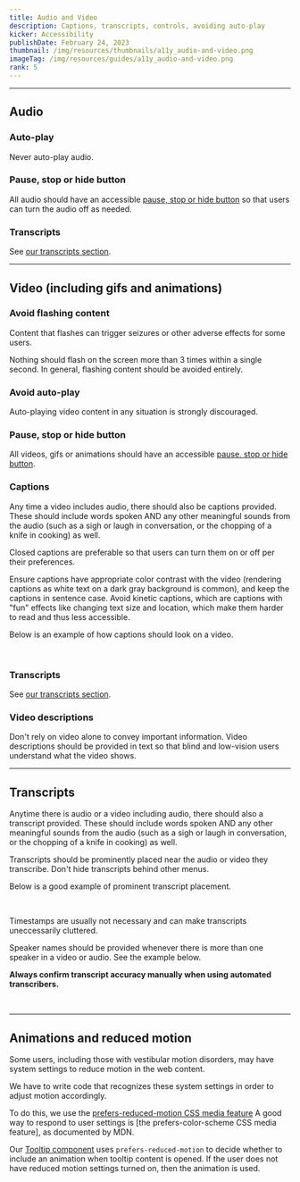 ```yaml
---
title: Audio and Video
description: Captions, transcripts, controls, avoiding auto-play
kicker: Accessibility
publishDate: February 24, 2023
thumbnail: /img/resources/thumbnails/a11y_audio-and-video.png
imageTag: /img/resources/guides/a11y_audio-and-video.png
rank: 5
---
```


---

## Audio

### Auto-play

Never auto-play audio.

### Pause, stop or hide button

All audio should have an accessible [pause, stop or hide button](https://www.w3.org/WAI/WCAG21/Understanding/pause-stop-hide.html) so that users can turn the audio off as needed.

### Transcripts

See [our transcripts section](#Transcripts).

---

## Video (including gifs and animations)

### Avoid flashing content

Content that flashes can trigger seizures or other adverse effects for some users.

Nothing should flash on the screen more than 3 times within a single second. In general, flashing content should be avoided entirely.

### Avoid auto-play

Auto-playing video content in any situation is strongly discouraged.

### Pause, stop or hide button

All videos, gifs or animations should have an accessible [pause, stop or hide button](https://www.w3.org/WAI/WCAG21/Understanding/pause-stop-hide.html).

### Captions

Any time a video includes audio, there should also be captions provided. These should include words spoken AND any other meaningful sounds from the audio (such as a sigh or laugh in conversation, or the chopping of a knife in cooking) as well.

Closed captions are preferable so that users can turn them on or off per their preferences.

Ensure captions have appropriate color contrast with the video (rendering captions as white text on a dark gray background is common), and keep the captions in sentence case. Avoid kinetic captions, which are captions with "fun" effects like changing text size and location, which make them harder to read and thus less accessible.

Below is an example of how captions should look on a video.

<Container>
  <Box css={{ display: "flex", justifyContent: "center", margin: "auto" }}>
    <InlineImage
      width={836}
      height={448}
      src="/images/closed-captions-example.png"
      alt="Screenshot of a Washington Post video shows captions typed in white text on a dark gray background at the bottom center of the screen."
    />
  </Box>
</Container>
<br />

### Transcripts

See [our transcripts section](#Transcripts).

### Video descriptions

Don't rely on video alone to convey important information. Video descriptions should be provided in text so that blind and low-vision users understand what the video shows.

---

## Transcripts

Anytime there is audio or a video including audio, there should also a transcript provided. These should include words spoken AND any other meaningful sounds from the audio (such as a sigh or laugh in conversation, or the chopping of a knife in cooking) as well.

Transcripts should be prominently placed near the audio or video they transcribe. Don't hide transcripts behind other menus.

Below is a good example of prominent transcript placement.

<Container>
  <Box css={{ display: "flex", justifyContent: "center", margin: "auto" }}>
    <InlineImage
      width={836}
      height={448}
      src="/images/transcript-placement-example.png"
      alt="Screenshot of a Washington Post podcast page shows 'See the transcript' button listed right below the audio player."
    />
  </Box>
</Container>
<br />

Timestamps are usually not necessary and can make transcripts uneccessarily cluttered.

Speaker names should be provided whenever there is more than one speaker in a video or audio. See the example below.

**Always confirm transcript accuracy manually when using automated transcribers.**

<Container>
  <Box css={{ display: "flex", justifyContent: "center", margin: "auto" }}>
    <InlineImage
      width={836}
      height={448}
      src="/images/transcript-example.png"
      alt="Screenshot of a Washington Post podcast transcript shows the text from the podcast along with laebls of who is speaking and other context."
    />
  </Box>
</Container>
<br />

---

## Animations and reduced motion

Some users, including those with vestibular motion disorders, may have system settings to reduce motion in the web content.

We have to write code that recognizes these system settings in order to adjust motion accordingly.

To do this, we use the [prefers-reduced-motion CSS media feature](https://developer.mozilla.org/en-US/docs/Web/CSS/@media/prefers-reduced-motion) A good way to respond to user settings is [the prefers-color-scheme CSS media feature], as documented by MDN.

Our [Tooltip component](/components/tooltip) uses `prefers-reduced-motion` to decide whether to include an animation when tooltip content is opened. If the user does not have reduced motion settings turned on, then the animation is used.

